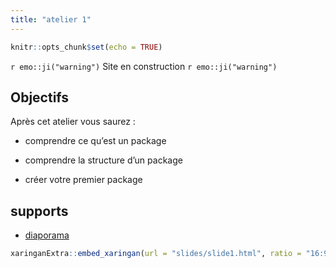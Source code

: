 ```yaml
---
title: "atelier 1"
---
```


```r
knitr::opts_chunk$set(echo = TRUE)
```

`r emo::ji("warning")` Site en construction `r emo::ji("warning")`

## Objectifs

Après cet atelier vous saurez : 

  -  comprendre ce qu’est un package
  
  -  comprendre la structure d’un package

  -  créer votre premier package

## supports

- [diaporama](slides/slide1.html)

```r
xaringanExtra::embed_xaringan(url = "slides/slide1.html", ratio = "16:9")
```